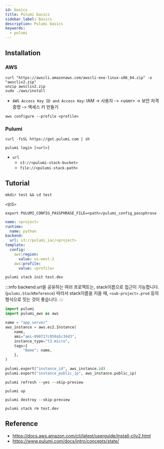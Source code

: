 ```yaml
---
id: basics
title: Pulumi basics
sidebar_label: Basics
description: Pulumi basics
keywords:
  - pulumi
---
```


## Installation

### AWS

```shell
curl "https://awscli.amazonaws.com/awscli-exe-linux-x86_64.zip" -o "awscliv2.zip"
unzip awscliv2.zip
sudo ./aws/install
```

- `AWS Access Key ID and Access Key`: IAM -> 사용자 -> <user\> -> 보안 자격 증명 -> 액세스 키 만들기

```shell
aws configure --profile <profile>
```

### Pulumi

```shell
curl -fsSL https://get.pulumi.com | sh
```

```shell
pulumi login [<url>]
```

- `url`
  - `s3://<pulumi-stack-bucket>`
  - `file://<pulumi-stack-path>`

## Tutorial

```shell
mkdir test && cd test
```

```shell title="pulumi_config_passphrase"
<암호>
```

```shell
export PULUMI_CONFIG_PASSPHRASE_FILE=<path>/pulumi_config_passphrase
```

```yaml title="Pulumi.yaml"
name: <project>
runtime:
  name: python
backend:
  url: s3://pulumi_iac/<project>
template:
  config:
    aws:region:
      value: us-west-2
    aws:profile:
      value: <profile>
```

```shell
pulumi stack init test.dev
```

:::info
backend.url을 공유하는 여러 프로젝트는, stack이름으로 접근이 가능합니다.(`pulumi.StackReference`) 따라서 stack이름을 지을 때, `<sub-project>.prod` 등의 형식으로 짓는 것이 좋습니다.
:::

```python titile="__main__.py"
import pulumi
import pulumi_aws as aws

name = "app_server"
aws_instance = aws.ec2.Instance(
    name,
    ami="ami-090717c950a5c34d3",
    instance_type="t3.micro",
    tags={
        "Name": name,
    },
)

pulumi.export("instance_id", aws_instance.id)
pulumi.export("instance_public_ip", aws_instance.public_ip)
```

```shell
pulumi refresh --yes --skip-preview
```

```shell
pulumi up
```

```shell
pulumi destroy --skip-preview
```

```shell
pulumi stack rm test.dev
```

## Reference

- https://docs.aws.amazon.com/cli/latest/userguide/install-cliv2.html
- https://www.pulumi.com/docs/intro/concepts/state/

